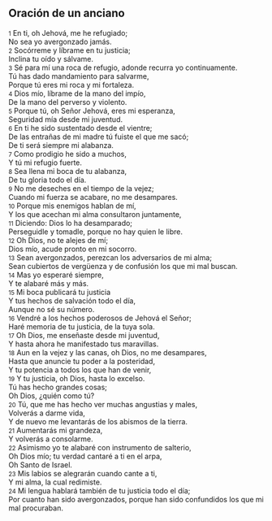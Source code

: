 == Oración de un anciano ==

{{anchor|1}} <small>1</small> En ti, oh Jehová, me he refugiado;<br>
No sea yo avergonzado jamás.<br>
{{anchor|2}} <small>2</small> Socórreme y líbrame en tu justicia;<br>
Inclina tu oído y sálvame.<br>
{{anchor|3}} <small>3</small> Sé para mí una roca de refugio, adonde recurra yo continuamente.<br>
Tú has dado mandamiento para salvarme,<br>
Porque tú eres mi roca y mi fortaleza.<br>
{{anchor|4}} <small>4</small> Dios mío, líbrame de la mano del impío,<br>
De la mano del perverso y violento.<br>
{{anchor|5}} <small>5</small> Porque tú, oh Señor Jehová, eres mi esperanza,<br>
Seguridad mía desde mi juventud.<br>
{{anchor|6}} <small>6</small> En ti he sido sustentado desde el vientre;<br>
De las entrañas de mi madre tú fuiste el que me sacó;<br>
De ti será siempre mi alabanza.<br>
{{anchor|7}} <small>7</small> Como prodigio he sido a muchos,<br>
Y tú mi refugio fuerte.<br>
{{anchor|8}} <small>8</small> Sea llena mi boca de tu alabanza,<br>
De tu gloria todo el día.<br>
{{anchor|9}} <small>9</small> No me deseches en el tiempo de la vejez;<br>
Cuando mi fuerza se acabare, no me desampares.<br>
{{anchor|10}} <small>10</small> Porque mis enemigos hablan de mí,<br>
Y los que acechan mi alma consultaron juntamente,<br>
{{anchor|11}} <small>11</small> Diciendo: Dios lo ha desamparado;<br>
Perseguidle y tomadle, porque no hay quien le libre.<br>
{{anchor|12}} <small>12</small> Oh Dios, no te alejes de mí;<br>
Dios mío, acude pronto en mi socorro.<br>
{{anchor|13}} <small>13</small> Sean avergonzados, perezcan los adversarios de mi alma;<br>
Sean cubiertos de vergüenza y de confusión los que mi mal buscan.<br>
{{anchor|14}} <small>14</small> Mas yo esperaré siempre,<br>
Y te alabaré más y más.<br>
{{anchor|15}} <small>15</small> Mi boca publicará tu justicia<br>
Y tus hechos de salvación todo el día,<br>
Aunque no sé su número.<br>
{{anchor|16}} <small>16</small> Vendré a los hechos poderosos de Jehová el Señor;<br>
Haré memoria de tu justicia, de la tuya sola.<br>
{{anchor|17}} <small>17</small> Oh Dios, me enseñaste desde mi juventud,<br>
Y hasta ahora he manifestado tus maravillas.<br>
{{anchor|18}} <small>18</small> Aun en la vejez y las canas, oh Dios, no me desampares,<br>
Hasta que anuncie tu poder a la posteridad,<br>
Y tu potencia a todos los que han de venir,<br>
{{anchor|19}} <small>19</small> Y tu justicia, oh Dios, hasta lo excelso.<br>
Tú has hecho grandes cosas;<br>
Oh Dios, ¿quién como tú?<br>
{{anchor|20}} <small>20</small> Tú, que me has hecho ver muchas angustias y males,<br>
Volverás a darme vida,<br>
Y de nuevo me levantarás de los abismos de la tierra.<br>
{{anchor|21}} <small>21</small> Aumentarás mi grandeza,<br>
Y volverás a consolarme.<br>
{{anchor|22}} <small>22</small> Asimismo yo te alabaré con instrumento de salterio,<br>
Oh Dios mío; tu verdad cantaré a ti en el arpa,<br>
Oh Santo de Israel.<br>
{{anchor|23}} <small>23</small> Mis labios se alegrarán cuando cante a ti,<br>
Y mi alma, la cual redimiste.<br>
{{anchor|24}} <small>24</small> Mi lengua hablará también de tu justicia todo el día;<br>
Por cuanto han sido avergonzados, porque han sido confundidos los que mi mal procuraban.<br>
